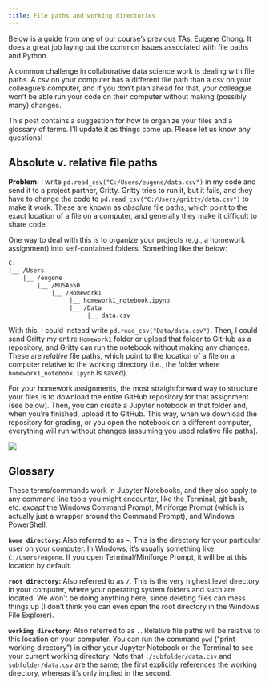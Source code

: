 ```yaml
---
title: File paths and working directories
---
```


::: {.callout-note}
Below is a guide from one of our course's previous TAs, Eugene Chong. It does a great job laying out the common issues associated with file paths and Python.
:::

A common challenge in collaborative data science work is dealing with file 
paths. A csv on your computer has a different file path than a csv on your 
colleague’s computer, and if you don’t plan ahead for that, your colleague 
won’t be able run your code on their computer without making (possibly many) changes.

This post contains a suggestion for how to organize your files and a 
glossary of terms. I’ll update it as things come up. Please let us know any questions!


## Absolute v. relative file paths


**Problem:** I write `pd.read_csv("C:/Users/eugene/data.csv")` in my code 
and send it to a project partner, Gritty. Gritty tries to run it, but it fails, 
and they have to change the code to `pd.read_csv("C:/Users/gritty/data.csv")` 
to make it work. These are known as _absolute_ file paths, which point to the 
exact location of a file on a computer, and generally they make it difficult to share code.

One way to deal with this is to organize your projects 
(e.g., a homework assignment) into self-contained folders. Something like the below:

```default
C:
|__ /Users
    |__ /eugene
        |__ /MUSA550
            |__ /Homework1
                 |__ homework1_notebook.ipynb
                 |__ /Data
                      |__ data.csv
```

With this, I could instead write `pd.read_csv("Data/data.csv")`. Then, 
I could send Gritty my entire `Homework1` folder or upload that folder to
 GitHub as a repository, and Gritty can run the notebook without making any 
 changes. These are _relative_ file paths, which point to the location of a file on a computer relative to the working directory (i.e., the folder where `homework1_notebook.ipynb` is saved).

For your homework assignments, the most straightforward way to structure your 
files is to download the entire GitHub repository for that assignment (see below). Then, you can create a Jupyter notebook in that folder and, when you’re finished, upload it to GitHub. This way, when we download the 
repository for grading, or you open the notebook on a different computer, everything will run without changes (assuming you used relative file paths).

![](/files/resource/file-path-screenshot.png)

## Glossary


These terms/commands work in Jupyter Notebooks, and they also apply to any command line tools you might encounter, like the Terminal, git bash, etc. _except_ the Windows Command Prompt, Miniforge Prompt (which is actually just a wrapper around the Command Prompt), and Windows PowerShell.

**`home directory`:** Also referred to as **`~`**. This is the directory for your particular user on your computer. In Windows, it’s usually something like `C:/Users/eugene`. If you open Terminal/Miniforge Prompt, it will be at this location by default.

**`root directory`:** Also referred to as **`/`**. This is the very highest level directory in your computer, where your operating system folders and such are located. We won’t be doing anything here, since deleting files can mess things up (I don’t think you can even open the root directory in the Windows File Explorer).

**`working directory`:** Also referred to as **`.`**. Relative file paths will be relative to this location on your computer. You can run the command `pwd` (“print working directory”) in either your Jupyter Notebook or the Terminal to see your current working directory. Note that `./subfolder/data.csv` and `subfolder/data.csv` are the same; the first explicitly references the working directory, whereas it’s only implied in the second.
